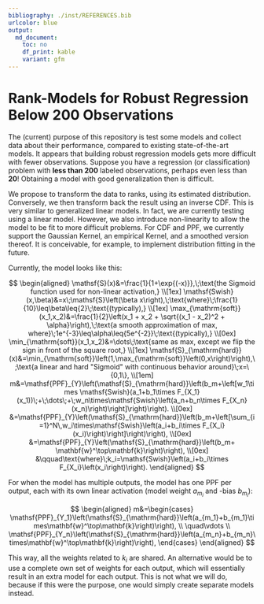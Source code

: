 ```yaml
---
bibliography: ./inst/REFERENCES.bib
urlcolor: blue
output:
  md_document:
    toc: no
    df_print: kable
    variant: gfm
---
```


# Rank-Models for Robust Regression Below 200 Observations

The (current) purpose of this repository is test some models and collect data about their performance, compared to existing state-of-the-art models.
It appears that building robust regression models gets more difficult with fewer observations.
Suppose you have a regression (or classification) problem with __less than $200$__ labeled observations, perhaps even less than __$20$__!
Obtaining a model with good generalization then is difficult.


We propose to transform the data to ranks, using its estimated distribution. Conversely, we then transform back the result using an inverse CDF.
This is very similar to generalized linear models. In fact, we are currently testing using a linear model. However, we also introduce non-linearity to allow the model to be fit to more difficult problems.
For CDF and PPF, we currently support the Gaussian Kernel, an empirical Kernel, and a smoothed version thereof. It is conceivable, for example, to implement distribution fitting in the future.


Currently, the model looks like this:

$$
\begin{aligned}
	\mathsf{S}(x)&=\frac{1}{1+\exp{(-x)}},\;\text{the Sigmoid function used for non-linear activation,}
	\\[1ex]
	\mathsf{Swish}(x,\beta)&=x\;\mathsf{S}\left(\beta x\right),\;\text{where}\;\frac{1}{10}\leq\beta\leq{2}\;\text{(typically),}
	\\[1ex]
	\max_{\mathrm{soft}}(x_1,x_2)&=\frac{1}{2}\left(x_1 + x_2 + \sqrt{(x_1 - x_2)^2 + \alpha}\right),\;\text{a smooth approximation of max, where}\;1e^{-3}\leq\alpha\leq{5e^{-2}}\;\text{(typically),}
	\\[0ex]
	\min_{\mathrm{soft}}(x_1,x_2)&=\dots\;\text{same as max, except we flip the sign in front of the square root,}
	\\[1ex]
	\mathsf{S}_{\mathrm{hard}}(x)&=\min_{\mathrm{soft}}\left(1,\max_{\mathrm{soft}}\left(0,x\right)\right),\;\text{a linear and hard "Sigmoid" with continuous behavior around}\;x=\{0,1\},
	\\[1em]
	m&=\mathsf{PPF}_{Y}\left(\mathsf{S}_{\mathrm{hard}}\left(b_m+\left[w_1\times \mathsf{Swish}(a_1+b_1\times F_{X_1}(x_1))\;+\;\dots\;+\;w_n\times\mathsf{Swish}\left(a_n+b_n\times F_{X_n}(x_n)\right)\right]\right)\right).
	\\[0ex]
	&=\mathsf{PPF}_{Y}\left(\mathsf{S}_{\mathrm{hard}}\left(b_m+\left[\sum_{i=1}^N\,w_i\times\mathsf{Swish}\left(a_i+b_i\times F_{X_i}(x_i)\right)\right]\right)\right),
	\\[0ex]
	&=\mathsf{PPF}_{Y}\left(\mathsf{S}_{\mathrm{hard}}\left(b_m+ \mathbf{w}^\top\mathbf{k}\right)\right),
	\\[0ex]
	&\qquad\text{where}\;k_i=\mathsf{Swish}\left(a_i+b_i\times F_{X_i}\left(x_i\right)\right).
\end{aligned}
$$


For when the model has multiple outputs, the model has one PPF per output, each with its own linear activation (model weight $a_{m_i}$ and -bias $b_{m_i}$):

$$
\begin{aligned}
	m&=\begin{cases}
		\mathsf{PPF}_{Y_1}\left(\mathsf{S}_{\mathrm{hard}}\left(a_{m_1}+b_{m_1}\times\mathbf{w}^\top\mathbf{k}\right)\right),
		\\
		\quad\vdots
		\\
		\mathsf{PPF}_{Y_n}\left(\mathsf{S}_{\mathrm{hard}}\left(a_{m_n}+b_{m_n}\times\mathbf{w}^\top\mathbf{k}\right)\right),
	\end{cases}
\end{aligned}
$$

This way, all the weights related to $k_i$ are shared. An alternative would be to use a complete own set of weights for each output, which will essentially result in an extra model for each output.
This is not what we will do, because if this were the purpose, one would simply create separate models instead.










